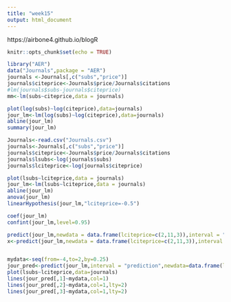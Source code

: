 ```yaml
---
title: "week15"
output: html_document
---
```

https://airbone4.github.io/blogR


```r
knitr::opts_chunk$set(echo = TRUE)
```

```r
library("AER")
data("Journals",package = "AER")
journals <-Journals[,c("subs","price")]
journals$citeprice<-Journals$price/Journals$citations
#lm(journals$subs-journals$citeprice)
mm<-lm(subs~citeprice,data = journals)


```

```r
plot(log(subs)~log(citeprice),data=journals)
jour_lm<-lm(log(subs)~log(citeprice),data=journals)
abline(jour_lm)
summary(jour_lm)
```


```r
Journals<-read.csv("Journals.csv")
journals<-Journals[,c("subs","price")]
journals$citeprice<-Journals$price/Journals$citations
journals$lsubs<-log(journals$subs)
journals$lciteprice<-log(journals$citeprice)

plot(lsubs~lciteprice,data = journals)
jour_lm<-lm(lsubs~lciteprice,data = journals)
abline(jour_lm)
anova(jour_lm)
linearHypothesis(jour_lm,"lciteprice=-0.5")


```


```r
coef(jour_lm)
confint(jour_lm,level=0.95)
```

```r
predict(jour_lm,newdata = data.frame(lciteprice=c(2,11,3)),interval = "confidence")
x<-predict(jour_lm,newdata = data.frame(lciteprice=c(2,11,3)),interval = "prediction")



```

```r
mydata<-seq(from=-4,to=2,by=0.25)
jour_pred<-predict(jour_lm,interval = "prediction",newdata=data.frame(lciteprice=mydata))
plot(lsubs~lciteprice,data=journals)
lines(jour_pred[,1]~mydata,col=1)
lines(jour_pred[,2]~mydata,col=1,lty=2)
lines(jour_pred[,3]~mydata,col=1,lty=2)

```








